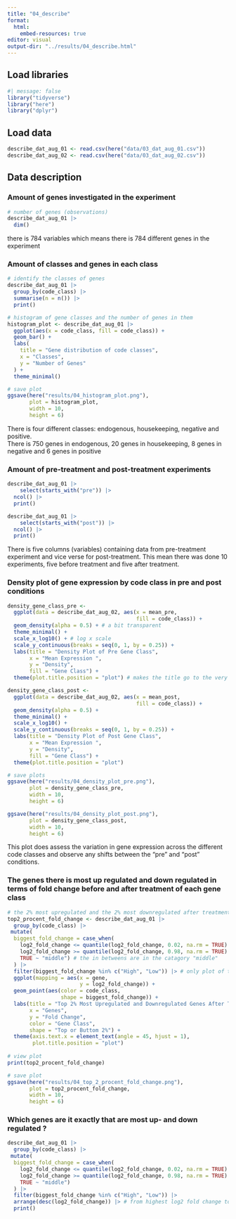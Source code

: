 ```yaml
---
title: "04_describe"
format:
  html:
    embed-resources: true
editor: visual
output-dir: "../results/04_describe.html"
---
```


## Load libraries

```r
#| message: false
library("tidyverse")
library("here")
library("dplyr")
```

## Load data

```r
describe_dat_aug_01 <- read.csv(here("data/03_dat_aug_01.csv"))
describe_dat_aug_02 <- read.csv(here("data/03_dat_aug_02.csv"))
```

## Data description

### Amount of genes investigated in the experiment

```r
# number of genes (observations)
describe_dat_aug_01 |> 
  dim()
```

there is 784 variables which means there is 784 different genes in the experiment

### Amount of classes and genes in each class

```r
# identify the classes of genes 
describe_dat_aug_01 |> 
  group_by(code_class) |> 
  summarise(n = n()) |> 
  print()

# histogram of gene classes and the number of genes in them 
histogram_plot <- describe_dat_aug_01 |>
  ggplot(aes(x = code_class, fill = code_class)) +
  geom_bar() + 
  labs(
    title = "Gene distribution of code classes",
    x = "Classes",
    y = "Number of Genes"
  ) +
  theme_minimal()

# save plot
ggsave(here("results/04_histogram_plot.png"), 
       plot = histogram_plot, 
       width = 10, 
       height = 6)

```

There is four different classes: endogenous, housekeeping, negative and positive.\
There is 750 genes in endogenous, 20 genes in housekeeping, 8 genes in negative and 6 genes in positive

### Amount of pre-treatment and post-treatment experiments

```r
describe_dat_aug_01 |> 
    select(starts_with("pre")) |> 
  ncol() |> 
  print()

describe_dat_aug_01 |> 
    select(starts_with("post")) |> 
  ncol() |> 
  print()
```

There is five columns (variables) containing data from pre-treatment experiment and vice verse for post-treatment. This mean there was done 10 experiments, five before treatment and five after treatment.

### Density plot of gene expression by code class in pre and post conditions

```r
density_gene_class_pre <- 
  ggplot(data = describe_dat_aug_02, aes(x = mean_pre, 
                                         fill = code_class)) +
  geom_density(alpha = 0.5) + # a bit transparent
  theme_minimal() +
  scale_x_log10() + # log x scale
  scale_y_continuous(breaks = seq(0, 1, by = 0.25)) +
  labs(title = "Density Plot of Pre Gene Class",
       x = "Mean Expression ",
       y = "Density",
       fill = "Gene Class") + 
  theme(plot.title.position = "plot") # makes the title go to the very left

density_gene_class_post <- 
  ggplot(data = describe_dat_aug_02, aes(x = mean_post, 
                                         fill = code_class)) +
  geom_density(alpha = 0.5) +
  theme_minimal() +
  scale_x_log10() +
  scale_y_continuous(breaks = seq(0, 1, by = 0.25)) +
  labs(title = "Density Plot of Post Gene Class",
       x = "Mean Expression ",
       y = "Density",
       fill = "Gene Class") + 
  theme(plot.title.position = "plot") 

# save plots
ggsave(here("results/04_density_plot_pre.png"), 
       plot = density_gene_class_pre, 
       width = 10, 
       height = 6)

ggsave(here("results/04_density_plot_post.png"), 
       plot = density_gene_class_post, 
       width = 10, 
       height = 6)
```

This plot does assess the variation in gene expression across the different code classes and observe any shifts between the "pre" and "post" conditions.

### The genes there is most up regulated and down regulated in terms of fold change before and after treatment of each gene class

```r
# the 2% most upregulated and the 2% most downregulated after treatment for each class are plottet. Here you can see which genes are most up regulated and downregulated after treatment from each class. 
top2_procent_fold_change <- describe_dat_aug_01 |> 
  group_by(code_class) |> 
 mutate(
  biggest_fold_change = case_when(
    log2_fold_change <= quantile(log2_fold_change, 0.02, na.rm = TRUE) ~ "Low", # 2% most downregulated
    log2_fold_change >= quantile(log2_fold_change, 0.98, na.rm = TRUE) ~ "High", # 2% most up regulated
    TRUE ~ "middle") # the in betweens are in the catagory "middle"
  ) |> 
  filter(biggest_fold_change %in% c("High", "Low")) |> # only plot of the 2% most down- and up regulated
  ggplot(mapping = aes(x = gene,
                       y = log2_fold_change)) + 
  geom_point(aes(color = code_class, 
                 shape = biggest_fold_change)) + 
  labs(title = "Top 2% Most Upregulated and Downregulated Genes After Treatment by Code Class",
       x = "Genes",
       y = "Fold Change",
       color = "Gene Class",
       shape = "Top or Buttom 2%") + 
  theme(axis.text.x = element_text(angle = 45, hjust = 1),  
        plot.title.position = "plot") 
  
# view plot
print(top2_procent_fold_change)

# save plot
ggsave(here("results/04_top_2_procent_fold_change.png"), 
       plot = top2_procent_fold_change, 
       width = 10, 
       height = 6)
```

### Which genes are it exactly that are most up- and down regulated ?

```r
describe_dat_aug_01 |> 
  group_by(code_class) |> 
 mutate(
  biggest_fold_change = case_when(
    log2_fold_change <= quantile(log2_fold_change, 0.02, na.rm = TRUE) ~ "Low",
    log2_fold_change >= quantile(log2_fold_change, 0.98, na.rm = TRUE) ~ "High",
    TRUE ~ "middle")
  ) |> 
  filter(biggest_fold_change %in% c("High", "Low")) |> 
  arrange(desc(log2_fold_change)) |> # from highest log2 fold change to lowest 
  print()

```
